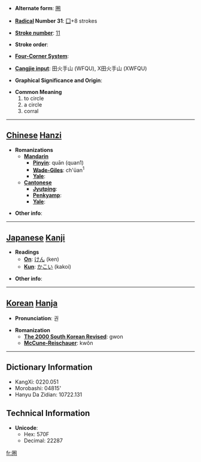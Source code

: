 * '''Alternate form''': [[圈]]

* '''[[Wiktionary:Chinese radical index| Radical]] Number 31''': [[Wiktionary:Chinese radical index 囗|囗]]+8 strokes

* '''[[Wiktionary:Chinese total strokes index|Stroke number]]''': [[Wiktionary:Chinese total strokes index 11|11]]

* '''Stroke order''': 

* '''[[Wiktionary:Chinese four corner index|Four-Corner System]]''': 

* '''[[Wiktionary:Chinese Cangjie index|Cangjie input]]''': 田火手山 (WFQU), X田火手山 (XWFQU)

* '''Graphical Significance and Origin''': 

* '''Common Meaning'''
*#to circle
*# a circle
*# corral


----

== [[Chinese]] [[Hanzi]] ==

* '''Romanizations'''
** '''[[Mandarin]]'''
*** '''[[Pinyin]]''': quān (quan1)
*** '''[[Wade-Giles]]''': ch'üan<sup>1</sup>
*** '''[[Yale]]''': 
** '''[[Cantonese]]'''
*** '''[[Jyutping]]''':
*** '''[[Penkyamp]]''': 
*** '''[[Yale]]''': 

* '''Other info''': 

----

== [[Japanese]] [[Kanji]] ==

* '''Readings'''
** '''[[On]]''': [[けん]] (ken)
** '''[[Kun]]''': [[かこい]] (kakoi)

* '''Other info''':  

----

== [[Korean]] [[Hanja]] ==

* '''Pronunciation''': 권

* '''Romanization'''
** '''[[The 2000 South Korean Revised Romanization|The 2000 South Korean Revised]]''': gwon
** '''[[McCune-Reischauer]]''': kwŏn

----

== Dictionary Information ==

* KangXi: 0220.051
* Morobashi: 04815'
* Hanyu Da Zidian: 10722.131

== Technical Information ==

* '''Unicode''':
** Hex: 570F
** Decimal: 22287

[[fr:圏]]